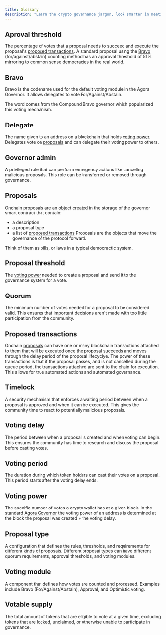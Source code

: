 ```yaml
---
title: Glossary
description: "Learn the crypto governance jargon, look smarter in meetings."
---
```


## Aproval threshold

The percentage of votes that a proposal needs to succeed and execute the proposal's [proposed transactions](#proposed-transactions). A standard proposal using the [Bravo](#bravo) (for/against/abstain) counting method has an approval threshold of 51% mirroring to common sense democracies in the real world. 

## Bravo

Bravo is the codename used for the default voting module in the Agora Governor. It allows delegates to vote For/Against/Abstain.

The word comes from the Compound Bravo governor which popularized this voting mechanism.

## Delegate

The name given to an address on a blockchain that holds [voting power](#voting-power). Delegates vote on [proposals](#proposals) and can delegate their voting power to others.

## Governor admin

A privileged role that can perform emergency actions like canceling malicious proposals. This role can be transferred or removed through governance.

## Proposals

Onchain proposals are an object created in the storage of the governor smart contract that contain:

- a description
- a proposal type
- a list of [proposed transactions](#proposed-transactions)
  Proposals are the objects that move the governance of the protocol forward.

Think of them as bills, or laws in a typical democractic system.

## Proposal threshold

The [voting power](#voting-power) needed to create a proposal and send it to the governance system for a vote.

## Quorum

The minimum number of votes needed for a proposal to be considered valid. This ensures that important decisions aren't made with too little participation from the community.

## Proposed transactions

Onchain [proposals](#proposals) can have one or many blockchain transactions attached to them that will be executed once the proposal succeeds and moves through the delay period of the proposal lifecyclye. The power of these transactions is that if the proposal passes, and is not cancelled during the queue period, the transactions attached are sent to the chain for execution. This allows for true automated actions and automated governance.

## Timelock

A security mechanism that enforces a waiting period between when a proposal is approved and when it can be executed. This gives the community time to react to potentially malicious proposals.

## Voting delay

The period between when a proposal is created and when voting can begin. This ensures the community has time to research and discuss the proposal before casting votes.

## Voting period

The duration during which token holders can cast their votes on a proposal. This period starts after the voting delay ends.

## Voting power

The specific number of votes a crypto wallet has at a given block. In the standard [Agora Governor](/agora-governor) the voting power of an address is determined at the block the proposal was created + the voting delay.

## Proposal type

A configuration that defines the rules, thresholds, and requirements for different kinds of proposals. Different proposal types can have different quorum requirements, approval thresholds, and voting modules.

## Voting module

A component that defines how votes are counted and processed. Examples include Bravo (For/Against/Abstain), Approval, and Optimistic voting.

## Votable supply

The total amount of tokens that are eligible to vote at a given time, excluding tokens that are locked, unclaimed, or otherwise unable to participate in governance.


